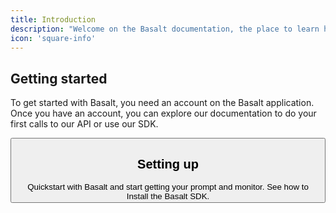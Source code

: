 ```yaml
---
title: Introduction
description: "Welcome on the Basalt documentation, the place to learn how to use the Basalt API and SDK"
icon: 'square-info'
---
```



## Getting started
To get started with Basalt, you need an account on the Basalt application. Once you have an account, you can explore our documentation to do your first calls to our API or use our SDK.

<Button
variant='primary'
value='Create an account'
href='https://app.getbasalt.ai'
/>



## Setting up
<CardGroup cols={2}>
  <Card
	title="Quickstart"
	icon="rocket"
	href="/quickstart"
  >
	Quickstart with Basalt and start getting your prompt and monitor.
  </Card>
  <Card
	title="Installation"
	icon="terminal"
	href="/installation"
  >
	See how to Install the Basalt SDK.
  </Card>
</CardGroup>

